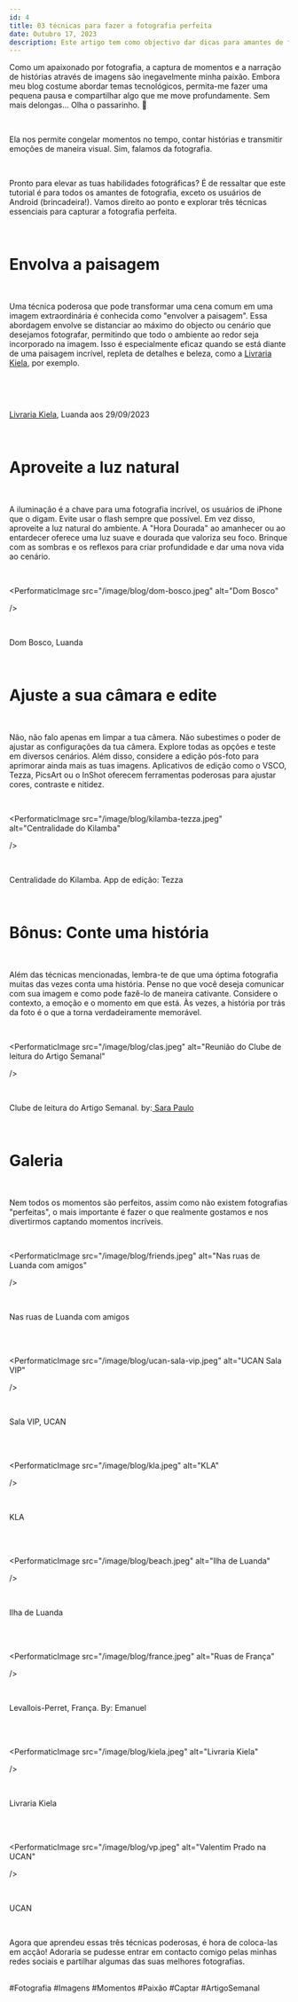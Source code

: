 ```yaml
---
id: 4
title: 03 técnicas para fazer a fotografia perfeita
date: Outubro 17, 2023
description: Este artigo tem como objectivo dar dicas para amantes de fotografia. Pronto para elevar as tuas habilidades fotográficas? 
---
```


Como um apaixonado por fotografia, a captura de momentos e a narração de histórias através de imagens são inegavelmente minha paixão. Embora meu blog costume abordar temas tecnológicos, permita-me fazer uma pequena pausa e compartilhar algo que me move profundamente. Sem mais delongas... Olha o passarinho. 📸

<br />

Ela nos permite congelar momentos no tempo, contar histórias e transmitir emoções de maneira visual. Sim, falamos da fotografia.

<br />

Pronto para elevar as tuas habilidades fotográficas? É de ressaltar que este tutorial é para todos os amantes de fotografia, exceto os usuários de Android (brincadeira!). Vamos direito ao ponto e explorar três técnicas essenciais para capturar a fotografia perfeita.

<br />

<h1 className="mt-2 sm:mt-4 md:mt-6 lg:mt-8 xl:mt-10 border-b pb-2 font-extrabold text-xl sm:text-xl md:text-xl lg:text-2xl xl:text-2xl tracking-tight transition-colors first:mt-0">Envolva a paisagem</h1>

<br />

Uma técnica poderosa que pode transformar uma cena comum em uma imagem extraordinária é conhecida como "envolver a paisagem". Essa abordagem envolve se distanciar ao máximo do objecto ou cenário que desejamos fotografar, permitindo que todo o ambiente ao redor seja incorporado na imagem. Isso é especialmente eficaz quando se está diante de uma paisagem incrível, repleta de detalhes e beleza, como a <a href="https://www.instagram.com/kiela.livraria/" className="border-b transition-all text-gray-500 duration-500 hover:border-gray-500" target="_blank">Livraria Kiela</a>, por exemplo.

<br />

<PerformaticImage
  src="/image/blog/livraria-kiela.jpeg"
  alt="Livraria Kiela"
/>

<br />

<p className="text-sm text-muted-foreground"><a href="https://www.instagram.com/kiela.livraria/" className="border-b transition-all text-gray-500 duration-500 hover:border-gray-500" target="_blank">Livraria Kiela</a>, Luanda aos 29/09/2023</p>


<br />

<h1 className="mt-2 sm:mt-4 md:mt-6 lg:mt-8 xl:mt-10 border-b pb-2 font-extrabold text-xl sm:text-xl md:text-xl lg:text-2xl xl:text-2xl tracking-tight transition-colors first:mt-0">Aproveite a luz natural</h1>

<br />

A iluminação é a chave para uma fotografia incrível, os usuários de iPhone que o digam. Evite usar o flash sempre que possível. Em vez disso, aproveite a luz natural do ambiente. A "Hora Dourada" ao amanhecer ou ao entardecer oferece uma luz suave e dourada que valoriza seu foco. Brinque com as sombras e os reflexos para criar profundidade e dar uma nova vida ao cenário.

<br />

<PerformaticImage
  src="/image/blog/dom-bosco.jpeg"
  alt="Dom Bosco"
  
/>

<br />

<p className="text-sm text-muted-foreground">Dom Bosco, Luanda</p>

<br />

<h1 className="mt-2 sm:mt-4 md:mt-6 lg:mt-8 xl:mt-10 border-b pb-2 font-extrabold text-xl sm:text-xl md:text-xl lg:text-2xl xl:text-2xl tracking-tight transition-colors first:mt-0">Ajuste a sua câmara e edite</h1>

<br />

Não, não falo apenas em limpar a tua câmera. Não subestimes o poder de ajustar as configurações da tua câmera. Explore todas as opções e teste em diversos cenários. Além disso, considere a edição pós-foto para aprimorar ainda mais as tuas imagens. Aplicativos de edição como o VSCO, Tezza, PicsArt ou o InShot oferecem ferramentas poderosas para ajustar cores, contraste e nitidez.


<br />

<PerformaticImage
  src="/image/blog/kilamba-tezza.jpeg"
  alt="Centralidade do Kilamba"

/>

<br />

<p className="text-sm text-muted-foreground">Centralidade do Kilamba. App de edição: Tezza</p>

<br />

<h1 className="mt-2 sm:mt-4 md:mt-6 lg:mt-8 xl:mt-10 border-b pb-2 font-extrabold text-xl sm:text-xl md:text-xl lg:text-2xl xl:text-2xl tracking-tight transition-colors first:mt-0">Bônus: Conte uma história</h1>

<br />

Além das técnicas mencionadas, lembra-te de que uma óptima fotografia muitas das vezes conta uma história. Pense no que você deseja comunicar com sua imagem e como pode fazê-lo de maneira cativante. Considere o contexto, a emoção e o momento em que está. Às vezes, a história por trás da foto é o que a torna verdadeiramente memorável.

<br />

<PerformaticImage
  src="/image/blog/clas.jpeg"
  alt="Reunião do Clube de leitura do Artigo Semanal"

/>

<br />

<p className="text-sm text-muted-foreground">Clube de leitura do Artigo Semanal. by:<a href="https://www.instagram.com/kiela.livraria/" className="border-b transition-all text-gray-500 duration-500 hover:border-gray-500" target="_blank"> Sara Paulo</a></p>

<br />


<h1 className="mt-2 sm:mt-4 md:mt-6 lg:mt-8 xl:mt-10 border-b pb-2 font-extrabold text-xl sm:text-xl md:text-xl lg:text-2xl xl:text-2xl tracking-tight transition-colors first:mt-0">Galeria</h1>

<br />

Nem todos os momentos são perfeitos, assim como não existem fotografias "perfeitas", o mais importante é fazer o que realmente gostamos e nos divertirmos captando momentos incríveis.

<br />

<PerformaticImage
  src="/image/blog/friends.jpeg"
  alt="Nas ruas de Luanda com amigos"

/>

<br />

<p className="text-sm text-muted-foreground">Nas ruas de Luanda com amigos</p>

<br />

<br />

<PerformaticImage
  src="/image/blog/ucan-sala-vip.jpeg"
  alt="UCAN Sala VIP"

/>

<br />

<p className="text-sm text-muted-foreground">Sala VIP, UCAN</p>

<br />

<br />

<PerformaticImage
  src="/image/blog/kla.jpeg"
  alt="KLA"

/>

<br />

<p className="text-sm text-muted-foreground">KLA</p>

<br />
<br />

<PerformaticImage
  src="/image/blog/beach.jpeg"
  alt="Ilha de Luanda"

/>

<br />

<p className="text-sm text-muted-foreground">Ilha de Luanda</p>

<br />
<br />

<PerformaticImage
  src="/image/blog/france.jpeg"
  alt="Ruas de França"

/>

<br />

<p className="text-sm text-muted-foreground">Levallois-Perret, França. By: Emanuel</p>

<br />

<br />

<PerformaticImage
  src="/image/blog/kiela.jpeg"
  alt="Livraria Kiela"

/>

<br />

<p className="text-sm text-muted-foreground">Livraria Kiela</p>

<br />


<br />

<PerformaticImage
  src="/image/blog/vp.jpeg"
  alt="Valentim Prado na UCAN"

/>

<br />

<p className="text-sm text-muted-foreground">UCAN</p>

<br />

Agora que aprendeu essas três técnicas poderosas, é hora de coloca-las em acção! Adoraria se pudesse entrar em contacto comigo pelas minhas redes sociais e partilhar algumas das suas melhores fotografias.

<br />

<div className="font-semibold">
    #Fotografia #Imagens #Momentos #Paixão #Captar #ArtigoSemanal
</div>
